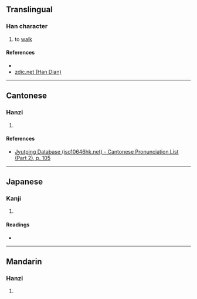 {{character info/new}}
==Translingual==

===Han character===
{{Han char|rn=60|rad=彳|as=06|sn=9|four=21260|canj=HOMCW|ids=⿰彳西}}

# to [[walk]]

====References====
* {{Han ref|kx=0366.100|dkj=10090|hdz=20819.050|uh=5F86|ud=24454|bh=CEBE|bd=52926}}
* [http://www.zdic.net/z/19/js/5F86.htm zdic.net (Han Dian)]

----

==Cantonese==

===Hanzi===
{{yue-hanzi|jyut=[[sai1]]|y=sai1}}

# {{defn|lang=yue|sort=彳06}}

====References====
* [http://www.iso10646hk.net/jp/document/download.jsp Jyutping Database (iso10646hk.net) - Cantonese Pronunciation List (Part 2), p. 105]

----

==Japanese==

===Kanji===
{{ja-kanji|grade=|rs=彳06}}

# {{defn|lang=ja|sort=彳06}}

====Readings====
* {{ja-readings|on=[[せい]] (sei), [[さい]] (sai)|kun=[[ゆく]] (yuku)}}

----

==Mandarin==

===Hanzi===
{{cmn-hanzi|pin=[[xī]] ([[xi1]]), [[xún]] ([[xun2]]), [[xùn]] ([[xun4]])|wg=hsi<sup>1</sup>, hsün<sup>2</sup>, hsün<sup>4</sup>}}

# {{defn|lang=cmn|sort=彳06}}